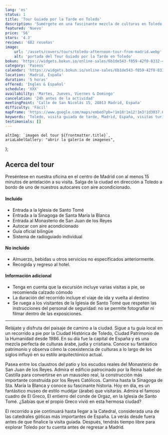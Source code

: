 ```yaml
---
lang: 'es'
status: 1
title: 'Tour Guiado por la Tarde en Toledo'
description: 'Sumérgete en una fascinante mezcla de culturas en Toledo. Camina por el casco antiguo siguiendo a tu guía local y descubre los lugares más famosos.'
featured: 'Nuevo'
price: '56'
stars: '4.3'
reviews: '682 reseñas'
image:
    url: '/assets/covers/tours/toledo-afternoon-tour-from-madrid.webp'
    alt: 'portada del Tour Guiado por la Tarde en Toledo'
bokun: 'https://widgets.bokun.io/online-sales/6b1de543-f859-42f0-8332-446d14d349f4/experience/846156?partialView=1'
category: 'Paseos'
calendar: 'https://widgets.bokun.io/online-sales/6b1de543-f859-42f0-8332-446d14d349f4/experience-calendar/846156'
location: 'Madrid, España'
duration: '5 horas'
offered: 'Inglés & Español'
schedule: 'XXX'
availability: 'Martes, Jueves, Viernes & Domingo'
cancelation: '24h antes de la actividad'
meetingPoint: 'Calle de San Nicolás 15, 28013 Madrid, España'
difficulty: 'Fácil'
mapFrame: 'https://www.google.com/maps/embed?pb=!1m18!1m12!1m3!1d3037.6486732638714!2d-3.7145593241225603!3d40.416633155645336!2m3!1f0!2f0!3f0!3m2!1i1024!2i768!4f13.1!3m3!1m2!1s0xd42296fa427a647%3A0x4f757529951b6d8f!2sC.%20de%20San%20Nicol%C3%A1s%2C%2015%2C%20Centro%2C%2028013%20Madrid%2C%20Espa%C3%B1a!5e0!3m2!1ses-419!2smx!4v1709584160025!5m2!1ses-419!2smx'
keywords: 'Toledo, visita guiada de tarde, Madrid, España, visitas turísticas, a pie, casco antiguo, guía local, famoso, catedral, alcázar, barrio judío, sinagoga, iglesia, mezquita, mezcla de culturas'
testimonials: []
---
```




    altImg: `imagen del tour ${frontmatter.title}`,
    ariaLabelGallery: "abrir la galería de imagenes",
};

<SliderGallery 
    client:load 
    images={arrayImages} 
    accessibility={accessibility}
/>

<h2 class="text-3xl md:text-4xl font-extrabold mb-4 text-red-700"> Acerca del tour</h2>

<p class="text-lg text-justify my-5"> Preséntese en nuestra oficina en el centro de Madrid con al menos 15 minutos de antelación a su visita.
Salga de la ciudad en dirección a Toledo a bordo de uno de nuestros autocares con aire acondicionado.</p>

<div class="flex flex-wrap gap-y-5 my-5">
    <div class="w-full md:w-1/2 md:pr-5">
        <h4 class="text-2xl font-bold mb-4 text-sky-800">Incluido</h4>
        <ul class="text-lg space-y-4">
            <li><i class="at-check-circle text-green-500"></i> Entrada a la Iglesia de Santo Tomé</li>
            <li><i class="at-check-circle text-green-500"></i> Entrada a la Sinagoga de Santa María la Blanca</li>
            <li><i class="at-check-circle text-green-500"></i> Entrada al Monasterio de San Juan de los Reyes</li>
            <li><i class="at-check-circle text-green-500"></i> Autocar con aire acondicionado</li>
            <li><i class="at-check-circle text-green-500"></i> Guía oficial bilingüe</li>
            <li><i class="at-check-circle text-green-500"></i> Sistema de radioguiado individual</li>
        </ul>
    </div>
    <div class="w-full md:w-1/2 md:pr-5">
        <h4 class="text-2xl font-bold mb-4 text-sky-800">No incluido</h4>
        <ul class="text-lg space-y-4">
            <li><i class="at-xmark-circle text-red-500"></i> Almuerzo, bebidas u otros servicios no especificados anteriormente.</li>
            <li><i class="at-xmark-circle text-red-500"></i> Recogida y regreso al hotel.</li>
        </ul>
    </div>
    <div class="w-full md:pr-5">
        <h4 class="text-2xl font-bold mb-4 text-sky-800">Información adicional</h4>
        <ul class="text-lg space-y-4">
            <li><i class="at-info-circle text-sky-500"></i> Tenga en cuenta que la excursión incluye varias visitas a pie, se recomienda calzado cómodo</li>
            <li><i class="at-info-circle text-sky-500"></i> La duración del recorrido incluye el viaje de ida y vuelta al destino</li>
            <li><i class="at-info-circle text-sky-500"></i> Se ruega a los visitantes de la Iglesia de Santo Tomé que respeten las instrucciones del personal de seguridad: no se permite fotografiar ni filmar dentro de las exposiciones.</li>
        </ul>
    </div>
</div>

<hr/>

<p class="text-lg text-justify my-5"> Relájate y disfruta del paisaje de camino a la ciudad. Sigue a tu guía local en un recorrido a pie por la
Ciudad Histórica de Toledo, Ciudad Patrimonio de la Humanidad desde 1986. En su día fue la capital de España y es una mezcla perfecta de culturas árabe, 
judía y cristiana. Conoce su fantástico patrimonio y observa cómo la coexistencia de culturas a lo largo de los siglos influyó en su estilo 
arquitectónico actual.</p>

<p class="text-lg text-justify my-5"> Pasea entre los claustros del patio y los escudos reales del Monasterio de San Juan de los Reyes.
Admira el edificio patrocinado por la Reina Isabel de Castilla para convertirse en un mausoleo real, la construcción más importante construida por 
los Reyes Católicos. Camina hasta la Sinagoga de Sta. María la Blanca y conoce su fascinante historia. Hoy en día, es un fantástico museo
de estilo mudéjar (árabe) que visitarás. Admira el famoso cuadro de El Greco, El entierro del conde de Orgaz, en la
Iglesia de Santo Tomé. ¿Sabías que el propio Greco vivió en esta hermosa ciudad?</p>

<p class="text-lg text-justify my-5"> El recorrido a pie continuará hasta llegar a la Catedral, considerada una de las catedrales góticas más importantes de
España. La verás desde fuera antes de que finalice la visita guiada. Después, tendrás tiempo libre para explorar Toledo por tu cuenta antes de regresar a Madrid.</p>